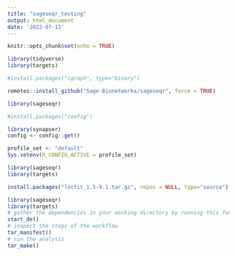 ```yaml
---
title: "sageseqr_testing"
output: html_document
date: '2022-07-13'
---
```


```r
knitr::opts_chunk$set(echo = TRUE)
```

```r

library(tidyverse)
library(targets)

```

```r

#install.packages("igraph", type="binary")

remotes::install_github("Sage-Bionetworks/sageseqr", force = TRUE)

```
```r

library(sageseqr)

#install.packages("config")

```
```r

library(synapser)
config <- config::get()


```

```r
profile_set <- "default"
Sys.setenv(R_CONFIG_ACTIVE = profile_set)
```

```r

library(sageseqr)
library(targets)

install.packages("locfit_1.5-9.1.tar.gz", repos = NULL, type="source")

```

```r
library(sageseqr)
library(targets)
# gather the dependencies in your working directory by running this function:
start_de()
# inspect the steps of the workflow
tar_manifest()
# run the analysis
tar_make()
```